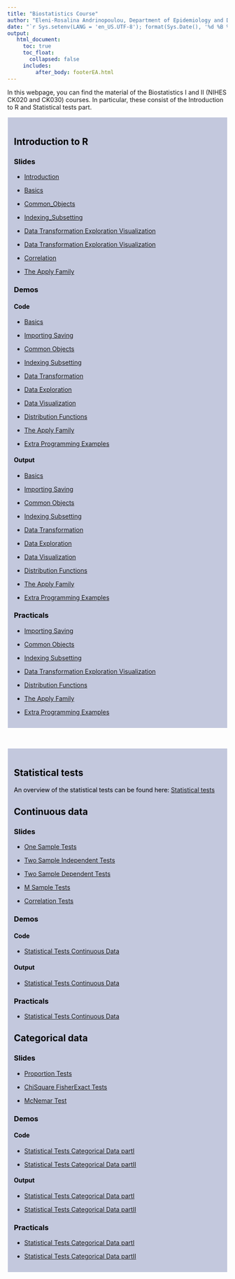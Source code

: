 ```yaml
---
title: "Biostatistics Course"
author: "Eleni-Rosalina Andrinopoulou, Department of Epidemiology and Department of Biostatistics, Erasmus Medical Center"
date: "`r Sys.setenv(LANG = 'en_US.UTF-8'); format(Sys.Date(), '%d %B %Y')`"
output: 
   html_document:
     toc: true
     toc_float:
       collapsed: false
     includes:
         after_body: footerEA.html
---
```

<style>
  .list-group-item.active, .list-group-item.active:focus, .list-group-item.active:hover {
    background-color: #4d4d4d;
  }
</style>

In this webpage, you can find the material of the Biostatistics I and II (NIHES CK020 and CK030) courses. In particular, these consist of the Introduction to R and Statistical tests part.


<div style="border:1px; border-style:solid; padding: 1em; border-color: #ffffff;
background: rgba(109, 121, 172, 0.4); color:black ">

# Introduction to R  
 
### Slides 
 
- [Introduction](Slides\Biostatistics I\Introduction.pdf)

- [Basics](Slides\Biostatistics I\Basics.pdf)

- [Common_Objects](Slides\Biostatistics I\Common_Objects.pdf)

- [Indexing_Subsetting](Slides\Biostatistics I\Indexing_Subsetting.pdf)

- [Data Transformation Exploration Visualization](Slides\Biostatistics I\Data_Transformation_Exploration_Visualization.pdf)

- [Data Transformation Exploration Visualization](Slides\Biostatistics I\Data_Transformation_Exploration_Visualization.pdf)

- [Correlation](Slides\Biostatistics I\Correlation.pdf)
 
- [The Apply Family](Slides\Biostatistics II\The_Apply_Family.pdf)

### Demos

#### Code

- [Basics](Demos\Biostatistics I\01_Basics.R)

- [Importing Saving](Demos\Biostatistics I\02_Importing_Saving.R)

- [Common Objects](Demos\Biostatistics I\03_Common_Objects.R)

- [Indexing Subsetting](Demos\Biostatistics I\04_Indexing_Subsetting.R)

- [Data Transformation](Demos\Biostatistics I\05_Data_Transformation.R)

- [Data Exploration](Demos\Biostatistics I\06_Data_Exploration.R)

- [Data Visualization](Demos\Biostatistics I\07_Data_Visualization.R)

- [Distribution Functions](Demos\Biostatistics I\08_Distribution_Functions.R)

- [The Apply Family](Demos\Biostatistics II\The_Apply_Family.R)

- [Extra Programming Examples](Demos\Biostatistics II\Extra_Programming_Examples.R)


#### Output

- [Basics](Demos\Biostatistics I\01_Basics.html)

- [Importing Saving](Demos\Biostatistics I\02_Importing_Saving.html)

- [Common Objects](Demos\Biostatistics I\03_Common_Objects.html)

- [Indexing Subsetting](Demos\Biostatistics I\04_Indexing_Subsetting.html)

- [Data Transformation](Demos\Biostatistics I\05_Data_Transformation.html)

- [Data Exploration](Demos\Biostatistics I\06_Data_Exploration.html)

- [Data Visualization](Demos\Biostatistics I\07_Data_Visualization.html)

- [Distribution Functions](Demos\Biostatistics I\08_Distribution_Functions.html)

- [The Apply Family](Demos\Biostatistics II\The_Apply_Family.html)

- [Extra Programming Examples](Demos\Biostatistics II\Extra_Programming_Examples.html)


### Practicals

- [Importing Saving](Practicals\Biostatistics I\01_Importing_Saving.html)

- [Common Objects](Practicals\Biostatistics I\02_Common_Objects.html)

- [Indexing Subsetting](Practicals\Biostatistics I\03_Indexing_Subsetting.html)

- [Data Transformation Exploration Visualization](Practicals\Biostatistics I\04_Data_Transformation_Exploration_Visualization.html)

- [Distribution Functions](Practicals\Biostatistics I\05_Distribution_Functions.html)

- [The Apply Family](Practicals\Biostatistics II\Introduction to R\The_Apply_Family.html)

- [Extra Programming Examples](Practicals\Biostatistics II\Introduction to R\Extra_Programming_Examples.html)


</div>


\


<div style="border:1px; border-style:solid; padding: 1em; border-color: #ffffff;
background: rgba(109, 121, 172, 0.4); color:black ">

# Statistical tests

An overview of the statistical tests can be found here: 
[Statistical tests](Outline_Notes.html) 

 
 
## Continuous data
 
### Slides 

- [One Sample Tests](Slides\Biostatistics I\One_Sample_Tests.pdf)

- [Two Sample Independent Tests](Slides\Biostatistics I\Two_Sample_Ind_Tests.pdf)

- [Two Sample Dependent Tests](Slides\Biostatistics I\Two_Sample_Dep_Tests.pdf)

- [M Sample Tests](Slides\Biostatistics I\M_Sample_Tests.pdf)

- [Correlation Tests](Slides\Biostatistics I\Correlation_Tests.pdf)


### Demos

#### Code

- [Statistical Tests Continuous Data](Demos\Biostatistics I\Statistical tests\Statistical_Tests_Continuous_Data.R)


#### Output

- [Statistical Tests Continuous Data](Demos\Biostatistics I\Statistical tests\Statistical_Tests_Continuous_Data.html)


### Practicals

- [Statistical Tests Continuous Data](Practicals\Biostatistics I\Statistical tests\Statistical_Tests_Continuous_Data.html)


## Categorical data
 
### Slides 

- [Proportion Tests](Slides\Biostatistics I\Proportion_Tests.pdf)

- [ChiSquare FisherExact Tests](Slides\Biostatistics I\ChiSquare_FisherExact_Tests.pdf)

- [McNemar Test](Slides\Biostatistics II\McNemar_Test.pdf)

### Demos

#### Code

- [Statistical Tests Categorical Data partI](Demos\Biostatistics I\Statistical_Tests_Categorical_Data_partI.R)


- [Statistical Tests Categorical Data partII](Demos\Biostatistics I\Statistical_Tests_Categorical_Data_partIÌ.R)

#### Output

- [Statistical Tests Categorical Data partI](Demos\Biostatistics I\Statistical_Tests_Categorical_Data_partI.html)


- [Statistical Tests Categorical Data partII](Demos\Biostatistics II\Statistical_Tests_Categorical_Data_partIÌ.html)


### Practicals

- [Statistical Tests Categorical Data partI](Practicals\Biostatistics I\Statistical tests\Statistical_Tests_Categorical_Data_partI.html)


- [Statistical Tests Categorical Data partII](Practicals\Biostatistics II\Statistical tests\Statistical_Tests_Categorical_Data_partII.html)

</div>
